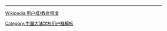 {{Userbox
  |border-c = #AAAA00
  |border-s = 1
  |id-c     = #FFFFFF
  |id-s     = 10
  |id-fc    = #000
  |info-c   = #990000
  |info-s   = 10
  |info-fc  = #FFFFFF
  |id       =[[File:Night of the huaxi campus of Chongqing University of Technology 2016091902.jpg|62px]]
  |info     = 这个用户是'''[[重庆理工大学|<span class="org", style="color: #FFFFFF">重庆理工大学]]'''</span>的学生、校友或教职人员。
}}
<includeonly>[[Category:重庆理工大学维基人|{{PAGENAME}}]]</includeonly>
<noinclude>
<div style="clear:both">
----
[[Wikipedia:用户框/教育程度]]</div>
{{UF-hcard-part}}
[[Category:中国大陆学校用户框模板]]
</noinclude>